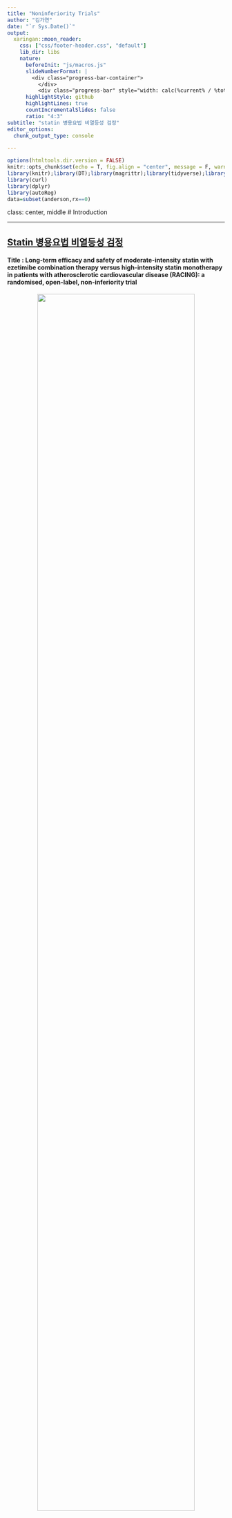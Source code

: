 ```yaml
---
title: "Noninferiority Trials"
author: "김가연"
date: "`r Sys.Date()`"
output:
  xaringan::moon_reader:
    css: ["css/footer-header.css", "default"]
    lib_dir: libs
    nature:
      beforeInit: "js/macros.js"
      slideNumberFormat: |
        <div class="progress-bar-container">
          </div>
          <div class="progress-bar" style="width: calc(%current% / %total% * 100%);">
      highlightStyle: github
      highlightLines: true
      countIncrementalSlides: false
      ratio: "4:3" 
subtitle: "statin 병용요법 비열등성 검정"
editor_options: 
  chunk_output_type: console

---
```


```r
options(htmltools.dir.version = FALSE)
knitr::opts_chunk$set(echo = T, fig.align = "center", message = F, warning = F)
library(knitr);library(DT);library(magrittr);library(tidyverse);library(data.table);library(survival)
library(curl)
library(dplyr)
library(autoReg)
data=subset(anderson,rx==0)
```

class: center, middle
# Introduction

---

## [Statin 병용요법 비열등성 검정](https://www.zarathu.com/f4361c2f-7df4-4883-a5ce-b3505e778fea)


#### Title : Long-term efficacy and safety of moderate-intensity statin with ezetimibe combination therapy versus high-intensity statin monotherapy in patients with atherosclerotic cardiovascular disease (RACING): a randomised, open-label, non-inferiority trial

<p style="text-align: center;">
<img src='https://oopy.lazyrockets.com/api/v2/notion/image?src=https%3A%2F%2Fs3-us-west-2.amazonaws.com%2Fsecure.notion-static.com%2Fe6b36032-da5a-486c-82a9-b66f67ae0f32%2Fimage01.png&blockId=89af4af4-e7e2-4d25-a519-3c7751bc14dc' width= '85%'/></p>

---

## Introduction
###의학용어

- ASCVD (arteriosclerotic cardiovascular disease)  </br> : 동맥경화성심(장)혈관질환. 동맥경화(arteriosclerosis)로 인한 협착이나 폐색 때문에 심장혈관계에 영향을 미치는 많은 질환을 총칭하는 말.</br>



- ASCVD 환자에게 권장되는 치료
</br> :  **Statin** (high-intensity 3-hydroxy-3-methylglutaryl-coenzyme A 
reductase inhibitors) 을 이용한 LDL 콜레스테롤 농도 감량</br>

 - statin 단일 약물 용량을 늘리는 대신 다른 약물을 이용한 병용요법을 사용한다면?
---
## Introduction
###의학용어 - Ezetimibe

<p style="text-align: center;">
<img src='https://www.researchgate.net/publication/308928170/figure/fig1/AS:414614266368000@1475863152420/Impact-of-ezetimibe-on-cholesterol-homeostasis-and-circulating-lipoproteins-Ezetimibe.png' width= '85%'/></p>


: Niemann-Pick C1-Like 1 receptor를 차단하여 장에서의 콜레스테롤 흡수 억제. 이는 간으로의 콜레스테롤 전달 감소, 간에서의 콜레스테롤 저장 감소, 혈액 내 콜레스테롤 제거 증가로 이어짐
---
class: center, middle
# Methods 
---

## Methods 
- **Study design**
</br>연구자 주도 다기관 무작위 오픈라벨 비열등성 연구</br>

- **환자군** 
</br>2017년 2월 14일~2018년 12월 18일 국내 26개 의료기관에서 LDL-콜레스테롤 70mg/dL 미만에 도달하기 위해 고강도 스타틴을 복용해야 하는 ASCVD 환자 3780명 모집</br>

- **무작위화** 
</br>combination therapy와 statin monotherapy 1:1 무작위 배정</br>
 
  - combination therapy : rosuvastatin 10mg + ezetimibe 10 mg 1일 1회 경구 투여
  - statin monotherapy : rosuvastatin 20mg 1일 1회 경구 투여

---
## Methods 
- **1차 목표** 
</br>임상 추적 3년 이내에 1차 endpoint 발생시 중강도 스타틴과 에제티미브 병용 요법이 고강도 스타틴 단독 요법보다 열등하지 않은지 여부 판단</br>

</br>
- **2차 목표**
</br>LDL 수치 70mg/dL 미만 달성이라는 endpoint에서 병용 요법군이 고강도 스타틴 단독 요법군보다 우수한지 여부 판단</br>
</br>

</br>
-> 해당 연구는 noninferiority trial로 기존 statin monotherapy와 비교해 **combination therapy가 cardiovascular event 발생을 예방하는 효과가 열등하지 않다**는 것을 증명하는 것이 일차 목표
</br>
---
## Methods - Statistical analysis
###Noninferiority margin 
 - combination therapy가 statin monotherapy와 비교해 열등하지 않다는 결론을 내리기 위해 event rate 차이를 얼마나 허용할 것인가의 문제 
</br>(fatal event일수록 margin이 작아야한다)</br>
 
 - Noninferiority margin은 임상적으로 결정되며, 이 때 event가 예상되는 발생 비율 등이 반영된다.
 
 - 비열등성마진 설정 시 통계적 유의성을 고려한 마진과 임상적 유의성을 고려한 마진 중 최소값을 선택하는 것이 좋다. 
 
 </br>
 -> 허용 margin이 클수록 귀무가설 기각이 쉽다 = 새로운 치료법이 더 열등하더라도 열등하지 않다는 결론이 날 수 있다 (Type 1 error). 이와 같은 결론으로 열등한 치료법이 기존 치료법을 대체하면 환자에게 해가 된다.
 </br>
---
## Methods - Statistical analysis
###IMPROVE-IT trial
해당 논문은 noninferiority margin 설정을 위해 선행 연구인 IMPROVE-IT trial 결과를 반영했다.

- IMPROVE-IT trial 
</br>
**simvastatin** + ezetimibe 병용요법 | **simvastatin** monotheraphy
</br>

- RACING trial(본 연구)
</br>
**rosuvastatin** ezetimibe 병용요법 | **rosuvastatin** monotheraphy 
</br>
</br> 
-> **rosuvastatin** (고강도)은 simvastatin (중강도)보다 potent statin이라는 점이 주요 차이점 </br>
---
## Methods - Statistical analysis
|| IMPROVE-IT | RACING| 
|:--:|:--:|:--:| 
|follow-up|6-year|3-year| 
|combination theraphy event rate|32.7% |13%(예상) | 
|monotheraphy event rate|34.7% |14%(예상)| 

</br>
- 선행 연구인 IMPROVE-IT trial은 6년 f/u의 결과이므로 3년 f/u을 하는 본 연구에서는 절반 정도의 event rate 예상
</br>
</br>
- 본 연구의 rosuvastatin (고강도)은 IMPROVE-IT의 simvastatin (중강도)보다 potent statin이므로 therapy 별 event rate는 절반인 16%, 17% 보다 약간 낮은 13%, 14%로 예상
</br>
---
## Methods - Statistical analysis
####meta-analysis 선행연구 결과를 통한 noninferiority margin 설정
-	RR(relative risk) = moderate statin user가 cv event 생길 확률 / high-intensity statin user가 cv event 생길 확률

1. 고강도 statin 치료법에 비해 중등도 스타틴 치료법의 RR이 19% 높다.
</br>
= moderate statin user가 cv event생길 확률이 19% 더 높다.
</br>

2. RR의 38%는 7.2% (19 x 0.38 = 7.22)
</br>
-> 중등도 statin 효과 = 고강도 statin 효과의 38%
</br>

3. 중등도 statin을 사용하는 combination therapy user가 고강도 statin monotheraphy user보다 cv event 발생 확률이 7.2% 높은 것은 임상적으로 차이가 없다고 여긴다. 
4. 본 연구의 monotheraphy user 예상 evnet rate(14%)에 7.2%를 곱하면 1%p
</br>
= 본 연구에서 combination therapy user가 고강도 statin monotheraphy user보다 cv event 발생확률이 1%p 높은 것은 임상적으로 차이가 없다고 여긴다. 
</br>
---
## Methods - Statistical analysis

최종적으로 noninferiority margin을 2%p로 설정 

- Minimun sample size 구하는 공식
<p style="text-align: center;">
<img src='http://210.116.101.82:10008/files/R/rmarkdown/%EA%B7%B8%EB%A6%BC1.png' width= '50%'/></p>


-> 위 식을 이용하여 구한 환자 수와 함께, 15% Loss to f/u을 고려하여 3780명이 필요하다는 결론

- 본 연구의 2차 목표인 LDL 콜레스테롤 70 이하 비율을 이용한 우월성 검정도 앞서 언급한 과정과 비슷한 과정을 거쳐 sample size를 구하는데, 필요한 sample이 220명으로 훨씬 적어서 충분하다.

---
## Methods - Statistical analysis
###단측검정과 양측검정
<p style="text-align: center;">
<img src='http://210.116.101.82:10008/files/R/rmarkdown/%EB%8B%A8%EC%B8%A1%20%EC%96%91%EC%B8%A1%EA%B2%80%EC%A0%95.png' width= '85%'/></p>
---
## Methods - Statistical analysis
###단측검정과 양측검정
**noninferiority trial - 단측검정**
- 귀무가설 H0: 새로운 치료(A)가 기존 치료(B)보다 더 열등하다, event rate difference(B-A) > 2%p

- 대립가설 H1: 새로운 치료가 열등하지 않다 (동등하든 우월하든 상관 없음) event rate difference(B-A) < 2%p

</br>
-> 대립가설 방향성 O : 단측검정
</br>
-> Upper 95% CI의 upper limit이 2%p보다 작으면(CI가 2%p를 포함하지 않으면) 귀무가설 기각
---
## Methods - Statistical analysis
###단측검정과 양측검정
**superiority trial - 양측검정**
- 귀무가설 H0: A치료군에서 LDL 70mg/dL 미만 달성 비율 = B치료군에서 LDL 70mg/dL 비율, absolute difference in proportion = 0


- 대립가설 H1: A치료군에서 LDL 70mg/dL 미만 달성 비율 =/= B치료군에서 LDL 70mg/dL 비율

</br>
-> 대립가설 방향성 X : 양측검정
</br>
-> absolute difference in proportion의 95% CI가 0을 포함하지 않으면 귀무가설 기각
---
## Methods - Statistical analysis
- 생존분석 - Kaplan-Meier curve, log rank test 
- event 발생 시 계단식 상승, censored 시 상승 안함
<p style="text-align: center;">
<img src='http://210.116.101.82:10008/files/R/rmarkdown/KM%20curve.jpg' width= '85%'/></p>
---
## Methods - Statistical analysis
### KM curve
- **중도절단(censoring)**
 - 중도절단 자료는 생존 시간에 대한 어느 정도의 정보는 가지고 있으나 정확한 생존 시간을 모를 때 발생
 - 관찰하고자 하는 event가 발생한 경우 중도절단이 아님

- 중도절단의 예
  - 연구 종료 시까지 사건이 일어나지 않음
  - 연구 기간 동안 추적 관찰 실패
  - 환자가 사망(사망원인이 관찰하고자 하는 event 아님)
  - 관찰 event가 아닌 다른 이유(약물 부작용 등)로 탈락

- **생존시간(survival time)** : trial enrool ~ 첫 번째 event 발생
- **중도절단시간** : event 발생이 아닌 이유로 중도 절단되었을 때 그 동안의 관찰기간
---
## Methods - Statistical analysis
### KM curve
- KM curve : 생존시간/중도절단시간, 중도절단 여부/ event 발생 여부를 통한 생존함수 추정 (아래 예시)
- number at risk(n.risk) : 중도절단 되지 않고 관찰 하에 남아있는 사람 수
```r
fit=survfit(Surv(time,status)~1,data=data)
summary(fit)
```
---
## Methods - Statistical analysis
- Log rank test 
 - 2개의 생존곡선이 통계적으로 동등한지 검정한다.
 </br>
 = 전체적으로 볼 때 true survival curve가 다르다는 근거가 없다.
 </br>
 
 - 2개의 생존곡선 비교 위해 각각의 시간에서 두 군의 기대값과 관찰값의 차이를 구하여 검정통계량을 계산하는 카이제곱검정의 일종

-> **본 연구에서는 단측 95% CI의 upper limit이 2%보다 작게 나타난다.**
- Cox proportional hazard model
 - 회귀식을 포함하는 모형으로 회귀계수가 산출되고, 회귀계수를 이용해서 HR(hazard ratio) 계산이 가능하다.
 
 - HR : 시간, time to event가 반영된다는 점에서 RR, OR과 다름. HR = 2일 때 대조군보다 치료군에서 event 발생 2배
---
## Methods - Table 2
<p style="text-align: center;">
<img src='http://210.116.101.82:10008/files/R/rmarkdown/Table%202.jpg' width= '85%'/></p>
- 95% 단측검정을 하기로 했기 때문에 CI는 90% CI로 표기. 양쪽 tail이 5%씩. Upper margin이 2%보다 작으면 된다.
---
## Methods - Statistical analysis
###Multiplicity adjustment
- 앞서 살펴본 것처럼 같은 실험 결과로 여러 번 분석을 할 때 type 1 error가 발생할 확률이 증가하므로 multiplicity adjustment가 필요하다.

- secondary endpoint 분석은 multiplicity adjustment를 거치지 않았으며 제 1종 오류의 가능성이 있으므로 exploratory하게 해석해야 한다.
---
## Methods - Figure 1
<p style="text-align: center;">
<img src='https://raw.githubusercontent.com/gayeon15kim/Noninferiority-trials/main/Figure%201.jpg' width= '85%'/></p>
---
## Methods - Figure 1
- 기본적으로 임상 실험은 처음 치료군을 나눈대로 결과를 분석하는 ITT(intention to treat) 분석을 한다. A 치료를 받다가 모종의 이유로 B를 받게 되거나 치료를 안받게 되어도 일단 A 치료군으로 분석을 한다. 

</br>
- 그런데 예를 들어 A치료군이 부작용 등의 이유로 인해 결국 B치료로 다 돌렸는데, A 치료군으로 분석하게되면 실제로 A치료를 끝까지 받았으면 효과가 나빴을 사람들이 B치료 때문에 효과가 좋았던 것까지 A치료의 효과로 해석된다. 
</br>
</br> -> 실제로 열등한 치료가 열등하지 않게 해석될 수 있다.
</br>
-> 이를 방지하고자 per protocol 분석을 함께 수행

</br>
- PP 분석은 실제로 연구 프로토콜대로 치료를 받은 사람만 가지고 하는 분석이고, 본 연구에서는 전체 f/u 기간 중 >5%의 discontinue가 있었던 환자를 빼고 분석.</br>
---
class: center, middle
# Results 
---
## Results - Table 1
<p style="text-align: center;">
<img src='https://raw.githubusercontent.com/gayeon15kim/Noninferiority-trials/main/Table%201.jpg' width= '52%'/></p>
---
## Results - Table 2
![](http://210.116.101.82:10008/files/R/rmarkdown/Table%202.jpg)

---
## Results - Table 3
<p style="text-align: center;">
<img src='http://210.116.101.82:10008/files/R/rmarkdown/Table%203.jpg' width= '100%'/></p>
---
## Results - Table 4
<p style="text-align: center;">
<img src='http://210.116.101.82:10008/files/R/rmarkdown/Table%204.jpg' width= '70%'/></p>
---


## Results - Figure 3
<p style="text-align: center;">
<img src='http://210.116.101.82:10008/files/R/rmarkdown/Figure%203.jpg' width= '70%'/></p>
---
## Results
- 결과적으로, ASCVD 환자에서 중강도 스타틴+에제티미브 병용요법은 고강도 스타틴 단독요법과 비교해 3년 임상적 유효성이 비열등했다. 

- LDL-콜레스테롤 목표치에 더 많이 도달했고 치료 중단 또는 용량 감량이 적게 이뤄졌다.

- 하나의 약물의 용량을 늘리는 것보다 병용요법을 사용하면 더 큰 효능과 낮은 위험을 달성할 수 있다.

---
## Discussion - 연구 한계
-	오픈 라벨 시험이므로 편향 초래 가능성

-	스타틴의 노시보 효과

- 초기 예측치 primary outcome rate인 13%, 14%보다 낮은 9.1%, 9.9%가 실제 연구 결과로 나왔다. 이는 noninferiority margin 2%가 너무 높게 잡힌 것일 수 있으며 CI upper margin이 2%미만일 때 귀무가설을 기각한다는 것이 너무 관대한 설정이었을 수 있다는 것을 시사한다.
---
class: center, middle

# Thank you
